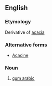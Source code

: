 ==English==

===Etymology===
Derivative of [[acacia]]

===Alternative forms===
*[[Acacine]]

===Noun===
{{infl|en|noun}}
# [[gum arabic]]